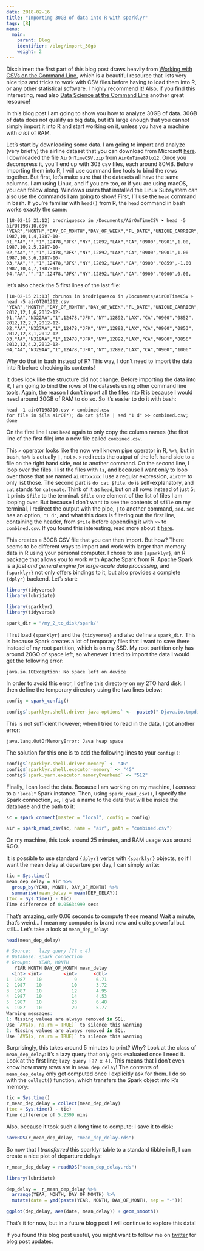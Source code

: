 ```yaml
---
date: 2018-02-16
title: "Importing 30GB of data into R with sparklyr"
tags: [R]
menu:
  main:
    parent: Blog
    identifier: /blog/import_30gb
    weight: 2
---
```



Disclaimer: the first part of this blog post draws heavily from [Working with CSVs on the Command
Line](http://bconnelly.net/working-with-csvs-on-the-command-line/), which is a beautiful resource
that lists very nice tips and tricks to work with CSV files before having to load them into R, or
any other statistical software. I highly recommend it! Also, if you find this interesting, read
also [Data Science at the Command Line](https://www.datascienceatthecommandline.com/) another great
resource!

In this blog post I am going to show you how to analyze 30GB of data. 30GB of data does not qualify
as big data, but it's large enough that you cannot simply import it into R and start working on it,
unless you  have a machine with *a lot* of RAM.

Let's start by downloading some data. I am going to import and analyze (very briefly) the airline
dataset that you can download  from Microsoft
[here](https://packages.revolutionanalytics.com/datasets/). I downloaded the file
`AirOnTimeCSV.zip` from `AirOnTime87to12`. Once you decompress it, you'll end up with 303 csv
files, each around 80MB. Before importing them into R, I will use command line tools to bind the
rows together. But first, let's make sure that the datasets all have the same columns. I am using
Linux, and if you are too, or if you are using macOS, you can follow along. Windows users that
installed the Linux Subsystem can also use the commands I am going to show! First, I'll use
the `head` command in bash. If you're familiar with `head()` from R, the `head`
command in bash works exactly the same:

```
[18-02-15 21:12] brodriguesco in /Documents/AirOnTimeCSV ➤ head -5 airOT198710.csv
"YEAR","MONTH","DAY_OF_MONTH","DAY_OF_WEEK","FL_DATE","UNIQUE_CARRIER","TAIL_NUM","FL_NUM",
1987,10,1,4,1987-10-01,"AA","","1",12478,"JFK","NY",12892,"LAX","CA","0900","0901",1.00,
1987,10,2,5,1987-10-02,"AA","","1",12478,"JFK","NY",12892,"LAX","CA","0900","0901",1.00
1987,10,3,6,1987-10-03,"AA","","1",12478,"JFK","NY",12892,"LAX","CA","0900","0859",-1.00
1987,10,4,7,1987-10-04,"AA","","1",12478,"JFK","NY",12892,"LAX","CA","0900","0900",0.00,
```

let's also check the 5 first lines of the last file:

```
[18-02-15 21:13] cbrunos in brodriguesco in /Documents/AirOnTimeCSV ➤ head -5 airOT201212.csv
"YEAR","MONTH","DAY_OF_MONTH","DAY_OF_WEEK","FL_DATE","UNIQUE_CARRIER","TAIL_NUM","FL_NUM",
2012,12,1,6,2012-12-01,"AA","N322AA","1",12478,"JFK","NY",12892,"LAX","CA","0900","0852",
2012,12,2,7,2012-12-02,"AA","N327AA","1",12478,"JFK","NY",12892,"LAX","CA","0900","0853",
2012,12,3,1,2012-12-03,"AA","N319AA","1",12478,"JFK","NY",12892,"LAX","CA","0900","0856"
2012,12,4,2,2012-12-04,"AA","N329AA","1",12478,"JFK","NY",12892,"LAX","CA","0900","1006"
```

Why do that in bash instead of R? This way, I don't need to import the data into R before checking
its contents!

It does look like the structure did not change. Before importing the data into R, I am going to
bind the rows of the datasets using other command line tools. Again, the reason I don't import all the files
into R is because  I would need around 30GB of RAM to do so. So it's easier
to do it with bash:

```
head -1 airOT198710.csv > combined.csv
for file in $(ls airOT*); do cat $file | sed "1 d" >> combined.csv; done
```

On the first line I use `head` again to only copy the column names (the first line of the first
file) into a new file called `combined.csv`.

This `>` operator looks like the now well known pipe operator in R, `%>%`, but in
bash, `%>%` is actually `|`, not `>`. `>` redirects the output of the left hand side to a file on
the right hand side, not to another command. On the second line, I loop over the files. I
list the files with `ls`, and because I want only to loop over those that are named `airOTxxxxx` I
use a regular expression, `airOT*` to only list those. The second part is `do cat $file`. `do` is
self-explanatory, and `cat` stands for `catenate`. Think of it as `head`, but on all rows instead
of just 5; it prints `$file` to the terminal. `$file` one element of the list of files I am looping over.
But because I don't want to see the contents of `$file` on my terminal, I redirect the output with 
the pipe, `|` to another command, `sed`. `sed` has an option, `"1 d"`, and what this does is filtering 
out the first line, containing the header, from `$file` before appending it with 
`>>` to `combined.csv`. If you found this interesting, read more about it
[here](http://bconnelly.net/working-with-csvs-on-the-command-line/#combining-rows-from-two-or-more-csvs).

This creates a 30GB CSV file that you can then import. But how? There seems to be different ways to
import and work with larger than memory data in R using your personal computer. I chose to use
`{sparklyr}`, an R package that allows you to work with Apache Spark from R. Apache Spark is a *fast
and general engine for large-scale data processing*, and `{sparklyr}` not only offers bindings to it,
but also provides a complete `{dplyr}` backend. Let's start:

```r
library(tidyverse)
library(lubridate)
```

```r
library(sparklyr)
library(tidyverse)

spark_dir = "/my_2_to_disk/spark/"
```

I first load `{sparklyr}` and the `{tidyverse}` and also define a `spark_dir`. This is because
Spark creates a lot of temporary files that I want to save there instead of my root partition,
which is on my SSD. My root partition only has around 20GO of space left, so whenever I tried to
import the data I would get the following error:

```
java.io.IOException: No space left on device
```

In order to avoid this error, I define this directory on my 2TO hard disk.
I then define the temporary directory using the two lines below:

```r
config = spark_config()

config$`sparklyr.shell.driver-java-options` <-  paste0("-Djava.io.tmpdir=", spark_dir)
```

This is not sufficient however; when I tried to read in the data, I got another error:

```
java.lang.OutOfMemoryError: Java heap space
```

The solution for this one is to add the following lines to your `config()`:

```r
config$`sparklyr.shell.driver-memory` <- "4G"
config$`sparklyr.shell.executor-memory` <- "4G"
config$`spark.yarn.executor.memoryOverhead` <- "512"
```

Finally, I can load the data. Because I am working on my machine, I *connect* to a `"local"` Spark
instance. Then, using `spark_read_csv()`, I specify the Spark connection, `sc`, I give a name to the
data that will be inside the database and the path to it:

```r
sc = spark_connect(master = "local", config = config)

air = spark_read_csv(sc, name = "air", path = "combined.csv")
```

On my machine, this took around 25 minutes, and RAM usage was around 6GO.

It is possible to use standard `{dplyr}` verbs with `{sparklyr}` objects, so if I want the mean
delay at departure per day, I can simply write:

```r
tic = Sys.time()
mean_dep_delay = air %>%
  group_by(YEAR, MONTH, DAY_OF_MONTH) %>%
  summarise(mean_delay = mean(DEP_DELAY))
(toc = Sys.time() - tic)
Time difference of 0.05634999 secs
```

That's amazing, only 0.06 seconds to compute these means! Wait a minute, that's weird... I mean my computer
is brand new and quite powerful but still... Let's take a look at `mean_dep_delay`:

```r
head(mean_dep_delay)
```

```r
# Source:   lazy query [?? x 4]
# Database: spark_connection
# Groups:   YEAR, MONTH
   YEAR MONTH DAY_OF_MONTH mean_delay
  <int> <int>        <int>      <dbl>
1  1987    10            9       6.71
2  1987    10           10       3.72
3  1987    10           12       4.95
4  1987    10           14       4.53
5  1987    10           23       6.48
6  1987    10           29       5.77
Warning messages:
1: Missing values are always removed in SQL.
Use `AVG(x, na.rm = TRUE)` to silence this warning
2: Missing values are always removed in SQL.
Use `AVG(x, na.rm = TRUE)` to silence this warning
```

Surprisingly, this takes around 5 minutes to print? Why? Look at the class of `mean_dep_delay`:
it's a lazy query that only gets evaluated once I need it. Look at the first line; `lazy query [?? x 4]`. 
This means that I don't even know how many rows are in `mean_dep_delay`! 
The contents of `mean_dep_delay` only get computed once I explicitly ask for them. I do so 
with the `collect()` function, which transfers the Spark object into R's memory:

```r
tic = Sys.time()
r_mean_dep_delay = collect(mean_dep_delay)
(toc = Sys.time() - tic)
Time difference of 5.2399 mins
```

Also, because it took such a long time to compute: I save it to disk:

```r
saveRDS(r_mean_dep_delay, "mean_dep_delay.rds")
```

So now that I *transferred* this sparklyr table to a standard tibble in R, I can create a nice plot
of departure delays:

```r
r_mean_dep_delay = readRDS("mean_dep_delay.rds")
```

```r
library(lubridate)

dep_delay =  r_mean_dep_delay %>%
  arrange(YEAR, MONTH, DAY_OF_MONTH) %>%
  mutate(date = ymd(paste(YEAR, MONTH, DAY_OF_MONTH, sep = "-")))

ggplot(dep_delay, aes(date, mean_delay)) + geom_smooth()
```

That's it for now, but in a future blog post I will continue to explore this data!

If you found this blog post useful, you might want to follow me on [twitter](https://www.twitter.com/brodriguesco)
for blog post updates.




